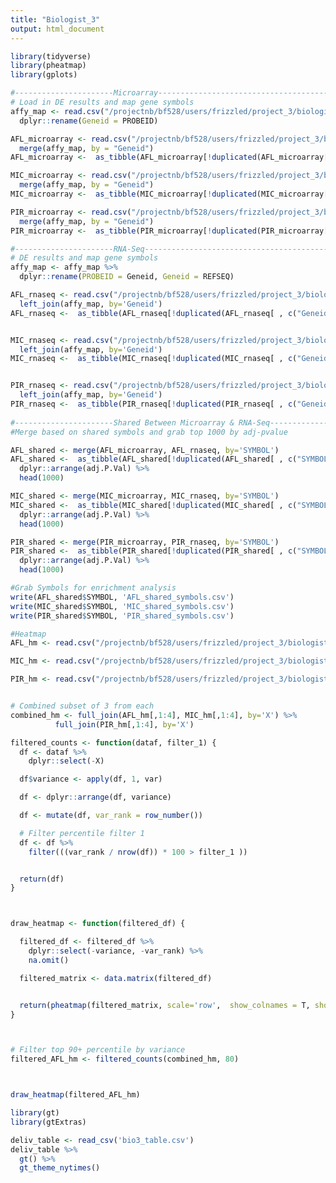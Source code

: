 ```yaml
---
title: "Biologist_3"
output: html_document
---
```


```r
library(tidyverse)
library(pheatmap)
library(gplots)
```


```r
#----------------------Microarray-----------------------------------------------------------------------
# Load in DE results and map gene symbols
affy_map <- read.csv("/projectnb/bf528/users/frizzled/project_3/biologist/Data/refseq_affy_map.csv") %>%
  dplyr::rename(Geneid = PROBEID)

AFL_microarray <- read.csv("/projectnb/bf528/users/frizzled/project_3/biologist/Data/AFL_limma_results.csv") %>%
  merge(affy_map, by = "Geneid")
AFL_microarray <-  as_tibble(AFL_microarray[!duplicated(AFL_microarray[ , c("Geneid")]),]) #remove duplicates

MIC_microarray <- read.csv("/projectnb/bf528/users/frizzled/project_3/biologist/Data/MIC_limma_results.csv")  %>%
  merge(affy_map, by = "Geneid")
MIC_microarray <-  as_tibble(MIC_microarray[!duplicated(MIC_microarray[ , c("Geneid")]),])

PIR_microarray <- read.csv("/projectnb/bf528/users/frizzled/project_3/biologist/Data/PIR_limma_results.csv")  %>%
  merge(affy_map, by = "Geneid")
PIR_microarray <-  as_tibble(PIR_microarray[!duplicated(PIR_microarray[ , c("Geneid")]),])

#----------------------RNA-Seq-----------------------------------------------------------------------
# DE results and map gene symbols
affy_map <- affy_map %>%
  dplyr::rename(PROBEID = Geneid, Geneid = REFSEQ)

AFL_rnaseq <- read.csv("/projectnb/bf528/users/frizzled/project_3/biologist/Data/AFLATOXIN_B1.csv") %>%
  left_join(affy_map, by='Geneid')
AFL_rnaseq <-  as_tibble(AFL_rnaseq[!duplicated(AFL_rnaseq[ , c("Geneid")]),])


MIC_rnaseq <- read.csv("/projectnb/bf528/users/frizzled/project_3/biologist/Data/AFLATOXIN_B1.csv")%>%
  left_join(affy_map, by='Geneid')
MIC_rnaseq <-  as_tibble(MIC_rnaseq[!duplicated(MIC_rnaseq[ , c("Geneid")]),])


PIR_rnaseq <- read.csv("/projectnb/bf528/users/frizzled/project_3/biologist/Data/AFLATOXIN_B1.csv")%>%
  left_join(affy_map, by='Geneid')
PIR_rnaseq <-  as_tibble(PIR_rnaseq[!duplicated(PIR_rnaseq[ , c("Geneid")]),])
  
#----------------------Shared Between Microarray & RNA-Seq---------------------------------------------------------- 
#Merge based on shared symbols and grab top 1000 by adj-pvalue

AFL_shared <- merge(AFL_microarray, AFL_rnaseq, by='SYMBOL')
AFL_shared <-  as_tibble(AFL_shared[!duplicated(AFL_shared[ , c("SYMBOL")]),]) %>%
  dplyr::arrange(adj.P.Val) %>%
  head(1000)

MIC_shared <- merge(MIC_microarray, MIC_rnaseq, by='SYMBOL')
MIC_shared <-  as_tibble(MIC_shared[!duplicated(MIC_shared[ , c("SYMBOL")]),]) %>%
  dplyr::arrange(adj.P.Val) %>%
  head(1000)

PIR_shared <- merge(PIR_microarray, PIR_rnaseq, by='SYMBOL')
PIR_shared <-  as_tibble(PIR_shared[!duplicated(PIR_shared[ , c("SYMBOL")]),]) %>%
  dplyr::arrange(adj.P.Val) %>%
  head(1000)

#Grab Symbols for enrichment analysis
write(AFL_shared$SYMBOL, 'AFL_shared_symbols.csv')
write(MIC_shared$SYMBOL, 'MIC_shared_symbols.csv')
write(PIR_shared$SYMBOL, 'PIR_shared_symbols.csv')

```

```r
#Heatmap
AFL_hm <- read.csv("/projectnb/bf528/users/frizzled/project_3/biologist/Data/norm_counts_AFLATOXIN_B1.csv")

MIC_hm <- read.csv("/projectnb/bf528/users/frizzled/project_3/biologist/Data/norm_counts_MICONAZOLE.csv")

PIR_hm <- read.csv("/projectnb/bf528/users/frizzled/project_3/biologist/Data/norm_counts_PIRINIXIC_ACID.csv")


# Combined subset of 3 from each 
combined_hm <- full_join(AFL_hm[,1:4], MIC_hm[,1:4], by='X') %>%
          full_join(PIR_hm[,1:4], by='X')

filtered_counts <- function(dataf, filter_1) {
  df <- dataf %>%
    dplyr::select(-X)

  df$variance <- apply(df, 1, var)

  df <- dplyr::arrange(df, variance)

  df <- mutate(df, var_rank = row_number())

  # Filter percentile filter 1
  df <- df %>%
    filter(((var_rank / nrow(df)) * 100 > filter_1 ))


  return(df)
}



draw_heatmap <- function(filtered_df) {

  filtered_df <- filtered_df %>%
    dplyr::select(-variance, -var_rank) %>%
    na.omit()

  filtered_matrix <- data.matrix(filtered_df)


  return(pheatmap(filtered_matrix, scale='row',  show_colnames = T, show_rownames = F))
}



# Filter top 90+ percentile by variance
filtered_AFL_hm <- filtered_counts(combined_hm, 80)



draw_heatmap(filtered_AFL_hm)

```

```r
library(gt)
library(gtExtras)

deliv_table <- read_csv('bio3_table.csv')
deliv_table %>%
  gt() %>% 
  gt_theme_nytimes()

```

